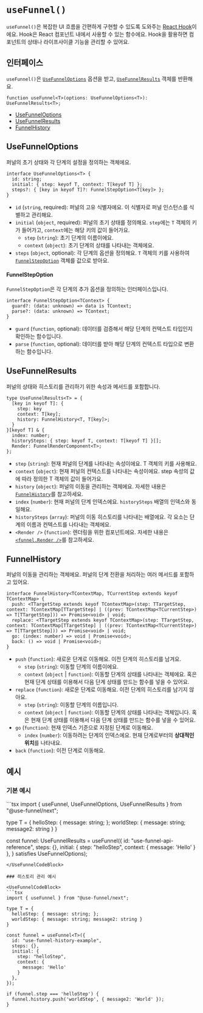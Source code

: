 
# `useFunnel()`

`useFunnel()`은 복잡한 UI 흐름을 간편하게 구현할 수 있도록 도와주는 [React Hook](https://ko.react.dev/reference/rules/rules-of-hooks)이에요. Hook은 React 컴포넌트 내에서 사용할 수 있는 함수에요. Hook을 활용하면 컴포넌트의 상태나 라이프사이클 기능을 관리할 수 있어요.

## 인터페이스

`useFunnel()`은 [`UseFunnelOptions`](#usefunneloptions) 옵션을 받고, [`UseFunnelResults`](#usefunnelresults) 객체를 반환해요.

```tsx
function useFunnel<T>(options: UseFunnelOptions<T>): UseFunnelResults<T>;
```

* [UseFunnelOptions](#usefunneloptions)
* [UseFunnelResults](#usefunnelresults)
* [FunnelHistory](#funnelhistory)

## UseFunnelOptions

퍼널의 초기 상태와 각 단계의 설정을 정의하는 객체에요.

```tsx
interface UseFunnelOptions<T> {
  id: string;
  initial: { step: keyof T, context: T[keyof T] };
  steps?: { [key in keyof T]?: FunnelStepOption<T[key]> };
}
```

- `id` (`string`, required): 퍼널의 고유 식별자에요. 이 식별자로 퍼널 인스턴스를 식별하고 관리해요.
- `initial` (`object`, required): 퍼널의 초기 상태를 정의해요. `step`에는 `T` 객체의 키가 들어가고, `context`에는 해당 키의 값이 들어가요.
  - `step` (`string`): 초기 단계의 이름이에요.
  - `context` (`object`): 초기 단계의 상태를 나타내는 객체에요.
- `steps` (`object`, optional): 각 단계의 옵션을 정의해요. `T` 객체의 키를 사용하여 [`FunnelStepOption`](#funnelstepoption) 객체를 값으로 받아요.

#### FunnelStepOption

`FunnelStepOption`은 각 단계의 추가 옵션을 정의하는 인터페이스입니다.

```tsx
interface FunnelStepOption<TContext> {
  guard?: (data: unknown) => data is TContext;
  parse?: (data: unknown) => TContext;
}
```
- `guard` (`function`, optional): 데이터를 검증해서 해당 단계의 컨텍스트 타입인지 확인하는 함수입니다.
- `parse` (`function`, optional): 데이터를 받아 해당 단계의 컨텍스트 타입으로 변환하는 함수입니다.

## UseFunnelResults

퍼널의 상태와 히스토리를 관리하기 위한 속성과 메서드를 포함합니다.

```tsx
type UseFunnelResults<T> = {
  [key in keyof T]: {
    step: key
    context: T[key];
    history: FunnelHistory<T, T[key]>;
  }
}[keyof T] & {
  index: number;
  historySteps: { step: keyof T, context: T[keyof T] }[];
  Render: FunnelRenderComponent<T>;
};
```
- `step` (`string`): 현재 퍼널의 단계를 나타내는 속성이에요. T 객체의 키를 사용해요.
- `context` (`object`): 현재 퍼널의 컨텍스트를 나타내는 속성이에요. step 속성의 값에 따라 정의한 T 객체의 값이 들어가요.
- `history` (`object`): 퍼널의 이동을 관리하는 객체에요. 자세한 내용은 [`FunnelHistory`](#funnelhistory)를 참고하세요.
- `index` (`number`): 현재 퍼널의 단계 인덱스에요. `historySteps` 배열의 인덱스와 동일해요.
- `historySteps` (`array`): 퍼널의 이동 히스토리를 나타내는 배열에요. 각 요소는 단계의 이름과 컨텍스트를 나타내는 객체에요.
- `<Render />` (`function`): 렌더링을 위한 컴포넌트에요. 자세한 내용은 [`<funnel.Render />`](./funnel-render.mdx)를 참고하세요.

## FunnelHistory

퍼널의 이동을 관리하는 객체에요. 퍼널의 단계 전환을 처리하는 여러 메서드를 포함하고 있어요.

```tsx
interface FunnelHistory<TContextMap, TCurrentStep extends keyof TContextMap> {
  push: <TTargetStep extends keyof TContextMap>(step: TTargetStep, context: TContextMap[TTargetStep] | ((prev: TContextMap<TCurrentStep>) => T[TTargetStep])) => Promise<void> | void;
  replace: <TTargetStep extends keyof TContextMap>(step: TTargetStep, context: TContextMap[TTargetStep] | ((prev: TContextMap<TCurrentStep>) => T[TTargetStep])) => Promise<void> | void;
  go: (index: number) => void | Promise<void>;
  back: () => void | Promise<void>;
}
```

- `push` (`function`): 새로운 단계로 이동해요. 이전 단계의 히스토리를 남겨요.
  - `step` (`string`): 이동할 단계의 이름이에요.
  - `context` (`object` | `function`): 이동할 단계의 상태를 나타내는 객체에요. 혹은 현재 단계 상태를 이용해서 다음 단계 상태를 만드는 함수를 넣을 수 있어요.
- `replace` (`function`): 새로운 단계로 이동해요. 이전 단계의 히스토리를 남기지 않아요.
  - `step` (`string`): 이동할 단계의 이름입니다.
  - `context` (`object` | `function`): 이동할 단계의 상태를 나타내는 객체입니다. 혹은 현재 단계 상태를 이용해서 다음 단계 상태를 만드는 함수를 넣을 수 있어요.
- `go` (`function`): 현재 인덱스 기준으로 지정된 단계로 이동해요.
  - `index` (`number`): 이동하려는 단계의 인덱스에요. 현재 단계로부터의 **상대적인 위치**를 나타내요.
- `back` (`function`): 이전 단계로 이동해요.

## 예시

### 기본 예시

<UseFunnelCodeBlock>
```tsx
import { useFunnel, UseFunnelOptions, UseFunnelResults } from "@use-funnel/next";

type T = {
  helloStep: { message: string; };
  worldStep: { message: string; message2: string }
}

const funnel: UseFunnelResults<T> = useFunnel<T>({
  id: "use-funnel-api-reference",
  steps: {},
  initial: {
    step: "helloStep",
    context: {
      message: 'Hello'
    }
  },
} satisfies UseFunnelOptions<T>);
```
</UseFunnelCodeBlock>

### 히스토리 관리 예시

<UseFunnelCodeBlock>
```tsx
import { useFunnel } from "@use-funnel/next";

type T = {
  helloStep: { message: string; };
  worldStep: { message: string; message2: string }
}

const funnel = useFunnel<T>({
  id: "use-funnel-history-example",
  steps: {},
  initial: {
    step: "helloStep",
    context: {
      message: 'Hello'
    }
  },
});

if (funnel.step === 'helloStep') {
  funnel.history.push('worldStep', { message2: 'World' });
}
```
</UseFunnelCodeBlock>